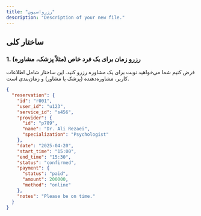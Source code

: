 ```yaml
---
title: "رزرواسیون"
description: "Description of your new file."
---
```


## ساختار کلی

### **1. رزرو زمان برای یک فرد خاص (مثلاً پزشک، مشاوره)**

فرض کنیم شما می‌خواهید نوبت برای یک مشاوره رزرو کنید. این ساختار شامل اطلاعات کاربر، مشاوره‌دهنده (پزشک یا مشاور) و زمان‌بندی است.

```json
{
  "reservation": {
    "id": "r001",
    "user_id": "u123",
    "service_id": "s456",
    "provider": {
      "id": "p789",
      "name": "Dr. Ali Rezaei",
      "specialization": "Psychologist"
    },
    "date": "2025-04-20",
    "start_time": "15:00",
    "end_time": "15:30",
    "status": "confirmed",
    "payment": {
      "status": "paid",
      "amount": 200000,
      "method": "online"
    },
    "notes": "Please be on time."
  }
}
```